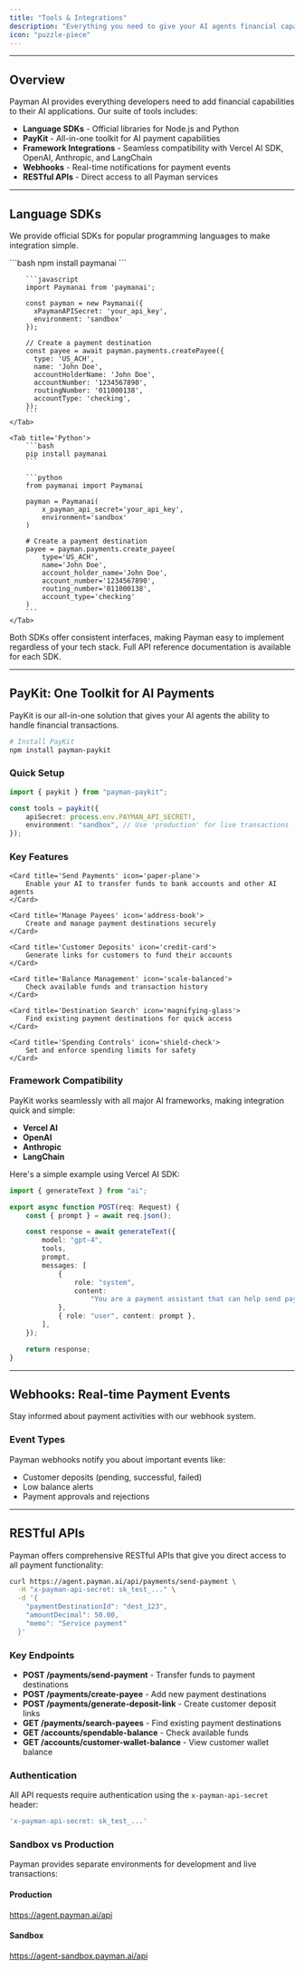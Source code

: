 ```yaml
---
title: "Tools & Integrations"
description: "Everything you need to give your AI agents financial capabilities"
icon: "puzzle-piece"
---
```


---

## Overview

Payman AI provides everything developers need to add financial capabilities to their AI applications. Our suite of tools includes:

-   **Language SDKs** - Official libraries for Node.js and Python
-   **PayKit** - All-in-one toolkit for AI payment capabilities
-   **Framework Integrations** - Seamless compatibility with Vercel AI SDK, OpenAI, Anthropic, and LangChain
-   **Webhooks** - Real-time notifications for payment events
-   **RESTful APIs** - Direct access to all Payman services

---

## Language SDKs

We provide official SDKs for popular programming languages to make integration simple.

<Tabs>
	<Tab title='Node.js'>
		```bash
		npm install paymanai
		```
		
		```javascript
		import Paymanai from 'paymanai';
		
		const payman = new Paymanai({
		  xPaymanAPISecret: 'your_api_key',
		  environment: 'sandbox'
		});
		
		// Create a payment destination
		const payee = await payman.payments.createPayee({
		  type: 'US_ACH',
		  name: 'John Doe',
		  accountHolderName: 'John Doe',
		  accountNumber: '1234567890',
		  routingNumber: '011000138',
		  accountType: 'checking',
		});
		```
	</Tab>

    <Tab title='Python'>
    	```bash
    	pip install paymanai
    	```

    	```python
    	from paymanai import Paymanai

    	payman = Paymanai(
    	    x_payman_api_secret='your_api_key',
    	    environment='sandbox'
    	)

    	# Create a payment destination
    	payee = payman.payments.create_payee(
    	    type='US_ACH',
    	    name='John Doe',
    	    account_holder_name='John Doe',
    	    account_number='1234567890',
    	    routing_number='011000138',
    	    account_type='checking'
    	)
    	```
    </Tab>

</Tabs>

<Note>
	Both SDKs offer consistent interfaces, making Payman easy to implement
	regardless of your tech stack. Full API reference documentation is available
	for each SDK.
</Note>

---

## PayKit: One Toolkit for AI Payments

PayKit is our all-in-one solution that gives your AI agents the ability to handle financial transactions.

```bash
# Install PayKit
npm install payman-paykit
```

### Quick Setup

```typescript
import { paykit } from "payman-paykit";

const tools = paykit({
	apiSecret: process.env.PAYMAN_API_SECRET!,
	environment: "sandbox", // Use 'production' for live transactions
});
```

### Key Features

<CardGroup cols={3}>

    <Card title='Send Payments' icon='paper-plane'>
        Enable your AI to transfer funds to bank accounts and other AI agents
    </Card>

    <Card title='Manage Payees' icon='address-book'>
        Create and manage payment destinations securely
    </Card>

    <Card title='Customer Deposits' icon='credit-card'>
        Generate links for customers to fund their accounts
    </Card>

    <Card title='Balance Management' icon='scale-balanced'>
        Check available funds and transaction history
    </Card>

    <Card title='Destination Search' icon='magnifying-glass'>
        Find existing payment destinations for quick access
    </Card>

    <Card title='Spending Controls' icon='shield-check'>
        Set and enforce spending limits for safety
    </Card>

</CardGroup>

### Framework Compatibility

PayKit works seamlessly with all major AI frameworks, making integration quick and simple:

-   **Vercel AI**
-   **OpenAI**
-   **Anthropic**
-   **LangChain**

Here's a simple example using Vercel AI SDK:

```typescript
import { generateText } from "ai";

export async function POST(req: Request) {
	const { prompt } = await req.json();

	const response = await generateText({
		model: "gpt-4",
		tools,
		prompt,
		messages: [
			{
				role: "system",
				content:
					"You are a payment assistant that can help send payments.",
			},
			{ role: "user", content: prompt },
		],
	});

	return response;
}
```

---

## Webhooks: Real-time Payment Events

Stay informed about payment activities with our webhook system.

### Event Types

Payman webhooks notify you about important events like:

-   Customer deposits (pending, successful, failed)
-   Low balance alerts
-   Payment approvals and rejections

---

## RESTful APIs

Payman offers comprehensive RESTful APIs that give you direct access to all payment functionality:

```bash
curl https://agent.payman.ai/api/payments/send-payment \
  -H "x-payman-api-secret: sk_test_..." \
  -d '{
    "paymentDestinationId": "dest_123",
    "amountDecimal": 50.00,
    "memo": "Service payment"
  }'
```

### Key Endpoints

-   **POST /payments/send-payment** - Transfer funds to payment destinations
-   **POST /payments/create-payee** - Add new payment destinations
-   **POST /payments/generate-deposit-link** - Create customer deposit links
-   **GET /payments/search-payees** - Find existing payment destinations
-   **GET /accounts/spendable-balance** - Check available funds
-   **GET /accounts/customer-wallet-balance** - View customer wallet balance

### Authentication

All API requests require authentication using the `x-payman-api-secret` header:

```bash
'x-payman-api-secret: sk_test_...'
```

### Sandbox vs Production

Payman provides separate environments for development and live transactions:

#### Production
https://agent.payman.ai/api

#### Sandbox
https://agent-sandbox.payman.ai/api



